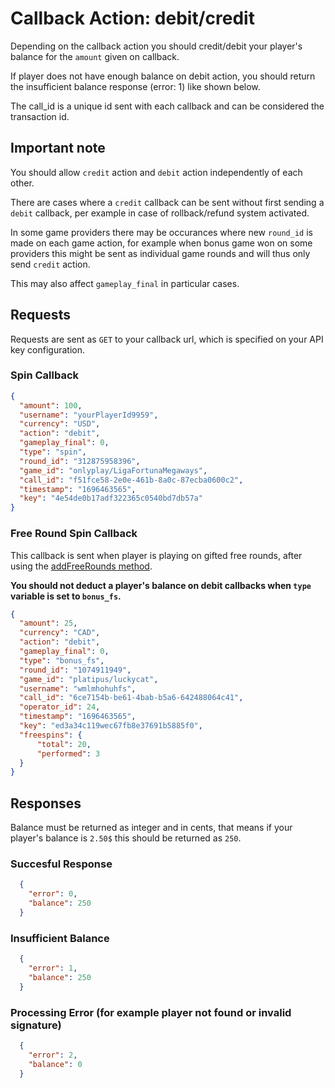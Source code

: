 # Callback Action: debit/credit
Depending on the callback action you should credit/debit your player's balance for the `amount` given on callback. 

If player does not have enough balance on debit action, you should return the insufficient balance response (error: 1) like shown below.

The call_id is a unique id sent with each callback and can be considered the transaction id.

## Important note
You should allow `credit` action and `debit` action independently of each other.

There are cases where a `credit` callback can be sent without first sending a `debit` callback, per example in case of rollback/refund system activated.

In some game providers there may be occurances where new `round_id` is made on each game action, for example when bonus game won on some providers this might be sent as individual game rounds and will thus only send `credit` action. 

This may also affect `gameplay_final` in particular cases.

## Requests
Requests are sent as `GET` to your callback url, which is specified on your API key configuration.

### Spin Callback
```json
{
  "amount": 100,
  "username": "yourPlayerId9959",
  "currency": "USD",
  "action": "debit",
  "gameplay_final": 0,
  "type": "spin",
  "round_id": "312875958396",
  "game_id": "onlyplay/LigaFortunaMegaways",
  "call_id": "f51fce58-2e0e-461b-8a0c-87ecba0600c2",
  "timestamp": "1696463565",
  "key": "4e54de0b17adf322365c0540bd7db57a"
}
```

### Free Round Spin Callback
This callback is sent when player is playing on gifted free rounds, after using the [addFreeRounds method](/api-methods/add-freerounds).

**You should not deduct a player's balance on debit callbacks when `type` variable is set to `bonus_fs`.**
```json
{
  "amount": 25,
  "currency": "CAD",
  "action": "debit",
  "gameplay_final": 0,
  "type": "bonus_fs",
  "round_id": "1074911949",
  "game_id": "platipus/luckycat",
  "username": "wmlmhohuhfs",
  "call_id": "6ce7154b-be61-4bab-b5a6-642488064c41",
  "operator_id": 24,
  "timestamp": "1696463565",
  "key": "ed3a34c119wec67fb8e37691b5885f0",
  "freespins": {
      "total": 20,
      "performed": 3
  }
}
```

## Responses
Balance must be returned as integer and in cents, that means if your player's balance is `2.50$` this should be returned as `250`.
### Succesful Response
```json
  {
    "error": 0,
    "balance": 250
  }
```

### Insufficient Balance
```json
  {
    "error": 1,
    "balance": 250
  }
```

### Processing Error (for example player not found or invalid signature)
```json
  {
    "error": 2,
    "balance": 0
  }
```


